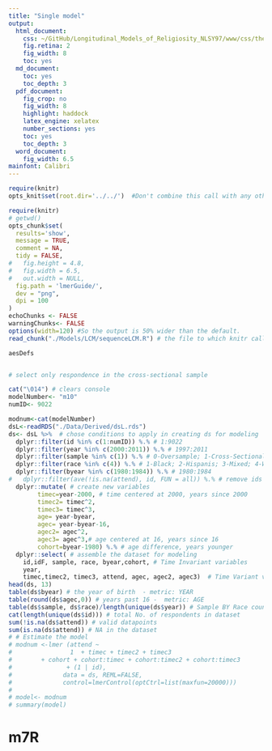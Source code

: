 ```yaml
---
title: "Single model"
output:
  html_document:
    css: ~/GitHub/Longitudinal_Models_of_Religiosity_NLSY97/www/css/thesis.css
    fig.retina: 2
    fig_width: 8
    toc: yes
  md_document:
    toc: yes
    toc_depth: 3
  pdf_document:
    fig_crop: no
    fig_width: 8
    highlight: haddock
    latex_engine: xelatex
    number_sections: yes
    toc: yes
    toc_depth: 3
  word_document:
    fig_width: 6.5
mainfont: Calibri
---
```


<!--  Set the working directory to the repository's base directory; this assumes the report is nested inside of only one directory.-->
```r
require(knitr)
opts_knit$set(root.dir='../../')  #Don't combine this call with any other chunk -especially one that uses file paths.

```

```r
require(knitr)
# getwd()
opts_chunk$set(
  results='show', 
  message = TRUE,
  comment = NA, 
  tidy = FALSE,
#   fig.height = 4.8, 
#   fig.width = 6.5, 
#   out.width = NULL,
  fig.path = 'lmerGuide/',     
  dev = "png",
  dpi = 100
)
echoChunks <- FALSE
warningChunks<- FALSE
options(width=120) #So the output is 50% wider than the default.
read_chunk("./Models/LCM/sequenceLCM.R") # the file to which knitr calls for the chunks
```

```r
aesDefs
```

```r
```

```r
# select only respondence in the cross-sectional sample

```

```r
cat("\014") # clears console
modelNumber<- "m10"
numID<- 9022

modnum<-cat(modelNumber)
dsL<-readRDS("./Data/Derived/dsL.rds")
ds<- dsL %>%  # chose conditions to apply in creating ds for modeling
  dplyr::filter(id %in% c(1:numID)) %.% # 1:9022
  dplyr::filter(year %in% c(2000:2011)) %.% # 1997:2011
  dplyr::filter(sample %in% c(1)) %.% # 0-Oversample; 1-Cross-Sectional
  dplyr::filter(race %in% c(4)) %.% # 1-Black; 2-Hispanis; 3-Mixed; 4-White
  dplyr::filter(byear %in% c(1980:1984)) %.% # 1980:1984
#   dplyr::filter(ave(!is.na(attend), id, FUN = all)) %.% # remove ids with NA
  dplyr::mutate( # create new variables
        timec=year-2000, # time centered at 2000, years since 2000
        timec2= timec^2, 
        timec3= timec^3,
        age= year-byear,
        agec= year-byear-16,
        agec2= agec^2,
        agec3= agec^3,# age centered at 16, years since 16 
        cohort=byear-1980) %.% # age difference, years younger
  dplyr::select( # assemble the dataset for modeling
    id,idF, sample, race, byear,cohort, # Time Invariant variables
    year,
    timec,timec2, timec3, attend, agec, agec2, agec3)  # Time Variant variables
head(ds, 13)
table(ds$byear) # the year of birth  - metric: YEAR 
table(round(ds$agec,0)) # years past 16 -  metric: AGE 
table(ds$sample, ds$race)/length(unique(ds$year)) # Sample BY Race counts
cat(length(unique(ds$id))) # total No. of respondents in dataset
sum(!is.na(ds$attend)) # valid datapoints 
sum(is.na(ds$attend)) # NA in the dataset 
# # Estimate the model
# modnum <-lmer (attend ~ 
#                1  + timec + timec2 + timec3
#        + cohort + cohort:timec + cohort:timec2 + cohort:timec3
#               + (1 | id),
#              data = ds, REML=FALSE, 
#              control=lmerControl(optCtrl=list(maxfun=20000)))
#         
# model<- modnum
# summary(model)
```

# m7R
```r

```

